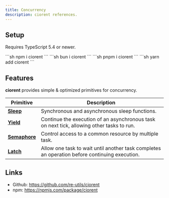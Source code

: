 ```yaml
---
title: Concurrency
description: ciorent references.
---
```


## Setup
Requires TypeScript 5.4 or newer.

<Tabs syncKey="packageManager">
  <TabItem label="npm" icon="seti:npm">
    ```sh
    npm i ciorent
    ```
  </TabItem>
  <TabItem label="bun" icon="bun">
    ```sh
    bun i ciorent
    ```
  </TabItem>
  <TabItem label="pnpm" icon="pnpm">
    ```sh
    pnpm i ciorent
    ```
  </TabItem>
  <TabItem label="yarn" icon="seti:yarn">
    ```sh
    yarn add ciorent
    ```
  </TabItem>
</Tabs>

## Features
**ciorent** provides simple & optimized primitives for concurrency.

| Primitive | Description |
|---|---|
| [**Sleep**](./sleep) | Synchronous and asynchronous sleep functions. |
| [**Yield**](./yield) | Continue the execution of an asynchronous task on next tick, allowing other tasks to run. |
| [**Semaphore**](./semaphore) | Control access to a common resource by multiple task. |
| [**Latch**](./latch) | Allow one task to wait until another task completes an operation before continuing execution. |

## Links
- Github: https://github.com/re-utils/ciorent
- npm: https://npmjs.com/package/ciorent
